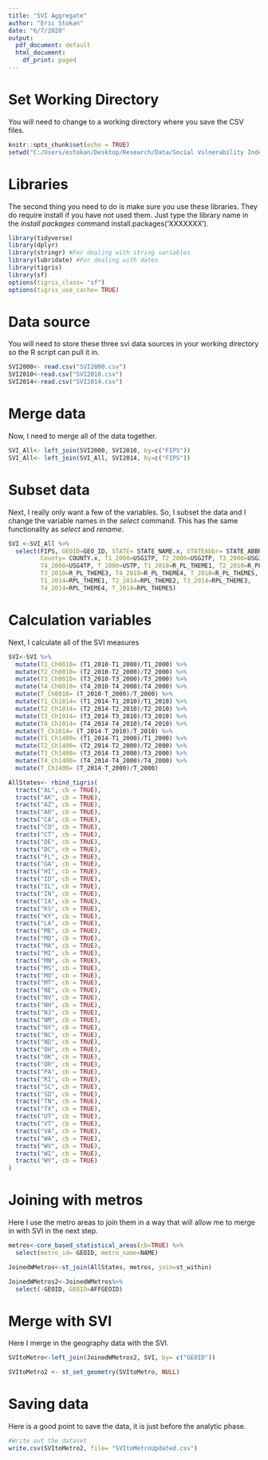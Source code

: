 ---
title: "SVI Aggregate"
author: "Eric Stokan"
date: "6/7/2020"
output:
  pdf_document: default
  html_document:
    df_print: paged
---

# Set Working Directory

You will need to change to a working directory where you save the CSV files.

```{r setup}
knitr::opts_chunk$set(echo = TRUE)
setwd("C:/Users/estokan/Desktop/Research/Data/Social Vulnerability Index")
```

# Libraries

The second thing you need to do is make sure you use these libraries.  They do require install if you have not used them.  Just type the library name in the *install packages* command install.packages('XXXXXXX').

```{r Libraries, echo=TRUE, message=FALSE, warning=FALSE}
library(tidyverse)
library(dplyr)
library(stringr) #For dealing with string variables
library(lubridate) #For dealing with dates
library(tigris)
library(sf)
options(tigris_class= "sf")
options(tigris_use_cache= TRUE)
```


# Data source

You will need to store these three svi data sources in your working directory so the R script can pull it in.

```{r Data SVI, echo=TRUE, message=FALSE, warning=FALSE, paged.print=FALSE}

SVI2000<- read.csv("SVI2000.csv")
SVI2010<-read.csv("SVI2010.csv")
SVI2014<-read.csv("SVI2014.csv")
```

# Merge data

Now, I need to merge all of the data together.

```{r Merge Data, echo=TRUE, message=FALSE, warning=FALSE, paged.print=FALSE}

SVI_All<- left_join(SVI2000, SVI2010, by=c("FIPS"))
SVI_All<- left_join(SVI_All, SVI2014, by=c("FIPS"))

```

# Subset data

Next, I really only want a few of the variables.  So, I subset the data and I change the variable names in the *select* command.  This has the same functionality as *select* and *rename*.

```{r SVI Calcualtions, echo=TRUE, message=FALSE, warning=FALSE, paged.print=FALSE}

SVI <-SVI_All %>%
  select(FIPS, GEOID=GEO_ID, STATE= STATE_NAME.x, STATEAbbr= STATE_ABBR.x, 
         County= COUNTY.x, T1_2000=USG1TP, T2_2000=USG2TP, T3_2000=USG3TP, 
         T4_2000=USG4TP, T_2000=USTP, T1_2010=R_PL_THEME1, T2_2010=R_PL_THEME2, 
         T3_2010=R_PL_THEME3, T4_2010=R_PL_THEME4, T_2010=R_PL_THEMES, 
         T1_2014=RPL_THEME1, T2_2014=RPL_THEME2, T3_2014=RPL_THEME3, 
         T4_2014=RPL_THEME4, T_2014=RPL_THEMES)
```

# Calculation variables

Next, I calculate all of the SVI measures

```{r SVI Mutations, echo=TRUE, message=FALSE, warning=FALSE, paged.print=FALSE}
SVI<-SVI %>%
  mutate(T1_Ch0010= (T1_2010-T1_2000)/T1_2000) %>%
  mutate(T2_Ch0010= (T2_2010-T2_2000)/T2_2000) %>%
  mutate(T3_Ch0010= (T3_2010-T3_2000)/T3_2000) %>%
  mutate(T4_Ch0010= (T4_2010-T4_2000)/T4_2000) %>%
  mutate(T_Ch0010= (T_2010-T_2000)/T_2000) %>%
  mutate(T1_Ch1014= (T1_2014-T1_2010)/T1_2010) %>%
  mutate(T2_Ch1014= (T2_2014-T2_2010)/T2_2010) %>%
  mutate(T3_Ch1014= (T3_2014-T3_2010)/T3_2010) %>%
  mutate(T4_Ch1014= (T4_2014-T4_2010)/T4_2010) %>%
  mutate(T_Ch1014= (T_2014-T_2010)/T_2010) %>%
  mutate(T1_Ch1400= (T1_2014-T1_2000)/T1_2000) %>%
  mutate(T2_Ch1400= (T2_2014-T2_2000)/T2_2000) %>%
  mutate(T3_Ch1400= (T3_2014-T3_2000)/T3_2000) %>%
  mutate(T4_Ch1400= (T4_2014-T4_2000)/T4_2000) %>%
  mutate(T_Ch1400= (T_2014-T_2000)/T_2000) 
```

```{r Get Tracts by Metro, echo=TRUE, message=FALSE, warning=FALSE, paged.print=FALSE}
AllStates<- rbind_tigris(
  tracts("AL", cb = TRUE), 
  tracts("AK", cb = TRUE),
  tracts("AZ", cb = TRUE), 
  tracts("AR", cb = TRUE),
  tracts("CA", cb = TRUE), 
  tracts("CO", cb = TRUE),
  tracts("CT", cb = TRUE), 
  tracts("DE", cb = TRUE),
  tracts("DC", cb = TRUE), 
  tracts("FL", cb = TRUE),
  tracts("GA", cb = TRUE), 
  tracts("HI", cb = TRUE),
  tracts("ID", cb = TRUE), 
  tracts("IL", cb = TRUE),
  tracts("IN", cb = TRUE), 
  tracts("IA", cb = TRUE),
  tracts("KS", cb = TRUE), 
  tracts("KY", cb = TRUE),
  tracts("LA", cb = TRUE), 
  tracts("ME", cb = TRUE),
  tracts("MD", cb = TRUE), 
  tracts("MA", cb = TRUE),
  tracts("MI", cb = TRUE), 
  tracts("MN", cb = TRUE),
  tracts("MS", cb = TRUE), 
  tracts("MO", cb = TRUE),
  tracts("MT", cb = TRUE), 
  tracts("NE", cb = TRUE),
  tracts("NV", cb = TRUE), 
  tracts("NH", cb = TRUE),
  tracts("NJ", cb = TRUE), 
  tracts("NM", cb = TRUE),
  tracts("NY", cb = TRUE),
  tracts("NC", cb = TRUE), 
  tracts("ND", cb = TRUE),
  tracts("OH", cb = TRUE), 
  tracts("OK", cb = TRUE),
  tracts("OR", cb = TRUE), 
  tracts("PA", cb = TRUE),
  tracts("RI", cb = TRUE), 
  tracts("SC", cb = TRUE),
  tracts("SD", cb = TRUE), 
  tracts("TN", cb = TRUE),
  tracts("TX", cb = TRUE), 
  tracts("UT", cb = TRUE),
  tracts("VT", cb = TRUE), 
  tracts("VA", cb = TRUE),
  tracts("WA", cb = TRUE), 
  tracts("WV", cb = TRUE),
  tracts("WI", cb = TRUE), 
  tracts("WY", cb = TRUE)
)
```

# Joining with metros

Here I use the metro areas to join them in a way that will allow me to merge in with SVI in the next step.

```{r Get Tracts by Metro2, echo=TRUE, message=FALSE, warning=FALSE, paged.print=FALSE}
metros<-core_based_statistical_areas(cb=TRUE) %>%
  select(metro_id= GEOID, metro_name=NAME)

JoinedWMetros<-st_join(AllStates, metros, join=st_within)

JoinedWMetros2<-JoinedWMetros%>%
  select(-GEOID, GEOID=AFFGEOID)

```

# Merge with SVI

Here I merge in the geography data with the SVI.

```{r Join SVI to Metros, echo=TRUE, message=FALSE, warning=FALSE, paged.print=FALSE}

SVItoMetro<-left_join(JoinedWMetros2, SVI, by= c("GEOID"))

```

```{r Drop geometry layer, echo=TRUE, message=FALSE, warning=FALSE, paged.print=FALSE}

SVItoMetro2 <- st_set_geometry(SVItoMetro, NULL)
```

# Saving data

Here is a good point to save the data, it is just before the analytic phase. 

```{r Write out data, echo=TRUE, message=FALSE, warning=FALSE}
#Write out the dataset
write.csv(SVItoMetro2, file= "SVItoMetroUpdated.csv")

```
